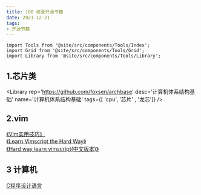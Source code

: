 ```yaml
---
title: 100 收录开源书籍
date: 2021-12-21
tags:
- 开源书籍
---
```



```mdx-code-block
import Tools from '@site/src/components/Tools/Index';
import Grid from '@site/src/components/Tools/Grid';
import Library from '@site/src/components/Tools/Library';
```

## 1.芯片类
<Grid>

<Library
    rep='https://github.com/foxsen/archbase'
    desc='计算机体系结构基础'
    name='计算机体系结构基础'
    tags={[ 'cpu', '芯片' , '龙芯']}
/>

</Grid>

## 2.vim

[《Vim实用技巧》](https://qiniu.wuchuheng.com/books/Vim.pdf)  
[《Learn Vimscript the Hard Way》](https://learnvimscriptthehardway.stevelosh.com/)  
[《Hard way learn vimscript(中文版本)》](https://www.kancloud.cn/kancloud/learn-vimscript-the-hard-way/49321)  


## 3 计算机
[C程序设计语言](https://qiniu.wuchuheng.com/books%2FC%E7%A8%8B%E5%BA%8F%E8%AE%BE%E8%AE%A1%E8%AF%AD%E8%A8%80.pdf)


